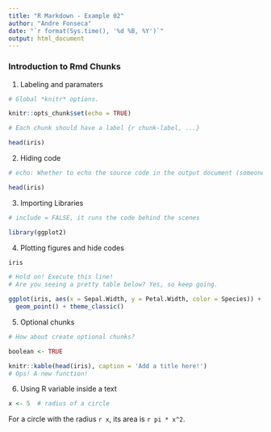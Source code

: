 ```yaml
---
title: "R Markdown - Example 02"
author: "Andre Fonseca"
date: "`r format(Sys.time(), '%d %B, %Y')`"
output: html_document
---
```


### Introduction to Rmd Chunks
1. Labeling and paramaters


```r

# Global *knitr* options.

knitr::opts_chunk$set(echo = TRUE)

```


```r

# Each chunk should have a label {r chunk-label, ...}

head(iris)


```

2. Hiding code

```r

# echo: Whether to echo the source code in the output document (someone may not prefer reading your smart source code but only results).

head(iris)

```

3. Importing Libraries

```r

# include = FALSE, it runs the code behind the scenes

library(ggplot2)

```

4. Plotting figures and hide codes
```r

iris 

# Hold on! Execute this line!
# Are you seeing a pretty table below? Yes, so keep going.

ggplot(iris, aes(x = Sepal.Width, y = Petal.Width, color = Species)) +
  geom_point() + theme_classic()

```

5. Optional chunks
```r

# How about create optional chunks?

boolean <- TRUE

```

```r

knitr::kable(head(iris), caption = 'Add a title here!')
# Ops! A new function!

```

6. Using R variable inside a text

```r

x <- 5  # radius of a circle

```

For a circle with the radius `r x`,
its area is `r pi * x^2`.
